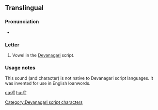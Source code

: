 {{character info/new}}
==Translingual==

===Pronunciation===
* {{IPA|/ɔ/|lang=mul}}

===Letter===
{{mul-deva}}

# Vowel in the [[Devanagari]] script.

===Usage notes===
This sound (and character) is not native to Devanagari script languages. It was invented for use in English loanwords.

[[Category:Devanagari script characters]]

[[ca:ऑ]]
[[hu:ऑ]]